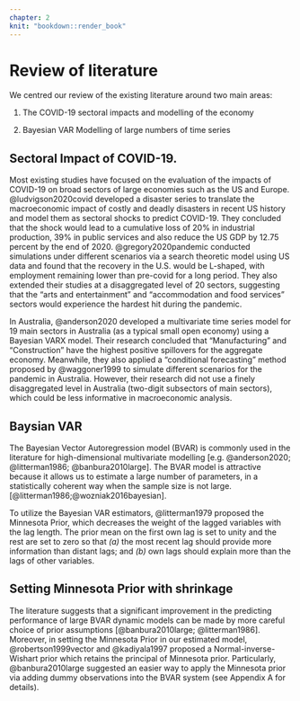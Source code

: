 ```yaml
---
chapter: 2
knit: "bookdown::render_book"
---
```


# Review of literature

We centred our review of the existing literature around two main areas:

1.  The COVID-19 sectoral impacts and modelling of the economy

2.  Bayesian VAR Modelling of large numbers of time series



## Sectoral Impact of COVID-19.

Most existing studies have focused on the evaluation of the impacts of COVID-19 on broad sectors of large economies such as the US and Europe. @ludvigson2020covid developed a disaster series to translate the macroeconomic impact of costly and deadly disasters in recent US history and model them as sectoral shocks to predict COVID-19. They concluded that the shock would lead to a cumulative loss of 20% in industrial production, 39% in public services and also reduce the US GDP by 12.75 percent by the end of 2020. @gregory2020pandemic conducted simulations under different scenarios via a search theoretic model using US data and found that the recovery in the U.S. would be L-shaped, with employment remaining lower than pre-covid for a long period. They also extended their studies at a disaggregated level of 20 sectors, suggesting that the "arts and entertainment" and "accommodation and food services" sectors would experience the hardest hit during the pandemic.



In Australia, @anderson2020 developed a multivariate time series model for 19 main sectors in Australia (as a typical small open economy) using a Bayesian VARX model. Their research concluded that "Manufacturing" and "Construction" have the highest positive spillovers for the aggregate economy. Meanwhile, they also applied a "conditional forecasting" method proposed by @waggoner1999 to simulate different scenarios for the pandemic in Australia. However, their research did not use a finely disaggregated level in Australia (two-digit subsectors of main sectors), which could be less informative in macroeconomic analysis.





## Baysian VAR

The Bayesian Vector Autoregression model (BVAR) is commonly used in the literature for high-dimensional multivariate modelling [e.g. @anderson2020; @litterman1986; @banbura2010large]. The BVAR model is attractive because it allows us to estimate a large number of parameters, in a statistically coherent way when the sample size is not large. [@litterman1986;@wozniak2016bayesian].

To utilize the Bayesian VAR estimators, @litterman1979 proposed the Minnesota Prior, which decreases the weight of the lagged variables with the lag length. The prior mean on the first own lag is set to unity and the rest are set to zero so that *(a)* the most recent lag should provide more information than distant lags; and *(b)* own lags should explain more than the lags of other variables.

## Setting Minnesota Prior with shrinkage

The literature suggests that a significant improvement in the predicting performance of large BVAR dynamic models can be made by more careful choice of prior assumptions [@banbura2010large; @litterman1986]. Moreover, in setting the Minnesota Prior in our estimated model, @robertson1999vector and @kadiyala1997 proposed a Normal-inverse-Wishart prior which retains the principal of Minnesota prior. Particularly, @banbura2010large suggested an easier way to apply the Minnesota prior via adding dummy observations into the BVAR system (see Appendix A for details).



\clearpage
